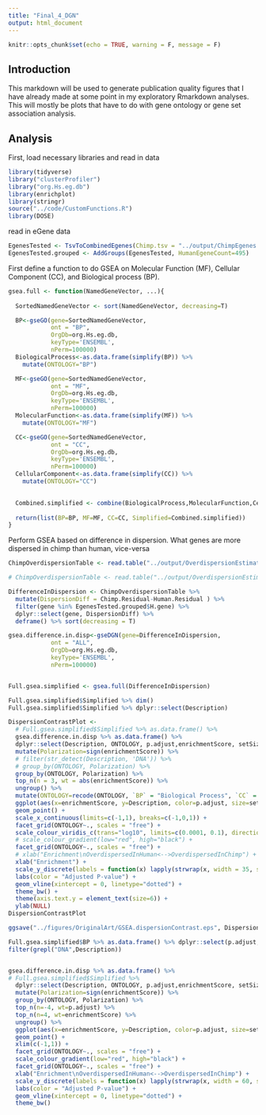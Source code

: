 ```yaml
---
title: "Final_4_DGN"
output: html_document
---
```


```r
knitr::opts_chunk$set(echo = TRUE, warning = F, message = F)
```

## Introduction

This markdown will be used to generate publication quality figures that I have already made at some point in my exploratory Rmarkdown analyses. This will mostly be plots that have to do with gene ontology or gene set association analysis.

## Analysis

First, load necessary libraries and read in data
```r
library(tidyverse)
library("clusterProfiler")
library("org.Hs.eg.db")
library(enrichplot)
library(stringr)
source("../code/CustomFunctions.R")
library(DOSE)
```

read in eGene data

```r
EgenesTested <- TsvToCombinedEgenes(Chimp.tsv = "../output/ChimpEgenes.eigenMT.txt.gz", Human.tsv = "../data/GTEX_v8_eGenes/Heart_Left_Ventricle.v8.egenes.txt.gz", SysToID.tsv = "../data/Biomart_export.Hsap.Ptro.orthologs.txt.gz", HumanTsvType = "GTEx")
EgenesTested.grouped <- AddGroups(EgenesTested, HumanEgeneCount=495)
```

First define a function to do GSEA on Molecular Function (MF), Cellular Component (CC), and Biological process (BP).

```r
gsea.full <- function(NamedGeneVector, ...){
  
  SortedNamedGeneVector <- sort(NamedGeneVector, decreasing=T)

  BP<-gseGO(gene=SortedNamedGeneVector,
            ont = "BP",
            OrgDb=org.Hs.eg.db,
            keyType='ENSEMBL',
            nPerm=100000)
  BiologicalProcess<-as.data.frame(simplify(BP)) %>%
    mutate(ONTOLOGY="BP")

  MF<-gseGO(gene=SortedNamedGeneVector,
            ont = "MF",
            OrgDb=org.Hs.eg.db,
            keyType='ENSEMBL',
            nPerm=100000)
  MolecularFunction<-as.data.frame(simplify(MF)) %>%
    mutate(ONTOLOGY="MF")

  CC<-gseGO(gene=SortedNamedGeneVector,
            ont = "CC",
            OrgDb=org.Hs.eg.db,
            keyType='ENSEMBL',
            nPerm=100000)
  CellularComponent<-as.data.frame(simplify(CC)) %>%
    mutate(ONTOLOGY="CC")

  
  Combined.simplified <- combine(BiologicalProcess,MolecularFunction,CellularComponent)
  
  return(list(BP=BP, MF=MF, CC=CC, Simplified=Combined.simplified))
}
```


Perform GSEA based on difference in dispersion. What genes are more dispersed in chimp than human, vice-versa

```r
ChimpOverdispersionTable <- read.table("../output/OverdispersionEstimatesFromChimp_NoVirusChallangedIndividuals.txt", header=T, sep='\t', stringsAsFactors = F)

# ChimpOverdispersionTable <- read.table("../output/OverdispersionEstimatesFromChimp.txt", header=T, sep='\t', stringsAsFactors = F)

DifferenceInDispersion <- ChimpOverdispersionTable %>%
  mutate(DispersionDiff = Chimp.Residual-Human.Residual ) %>%
  filter(gene %in% EgenesTested.grouped$H.gene) %>%
  dplyr::select(gene, DispersionDiff) %>%
  deframe() %>% sort(decreasing = T)

gsea.difference.in.disp<-gseDGN(gene=DifferenceInDispersion,
            ont = "ALL",
            OrgDb=org.Hs.eg.db,
            keyType='ENSEMBL',
            nPerm=100000)


Full.gsea.simplified <- gsea.full(DifferenceInDispersion)

Full.gsea.simplified$Simplified %>% dim()
Full.gsea.simplified$Simplified %>% dplyr::select(Description)

DispersionContrastPlot <-
  # Full.gsea.simplified$Simplified %>% as.data.frame() %>%
  gsea.difference.in.disp %>% as.data.frame() %>%
  dplyr::select(Description, ONTOLOGY, p.adjust,enrichmentScore, setSize) %>%
  mutate(Polarization=sign(enrichmentScore)) %>%
  # filter(str_detect(Description, 'DNA')) %>%
  # group_by(ONTOLOGY, Polarization) %>%
  group_by(ONTOLOGY, Polarization) %>%
  top_n(n = 3, wt = abs(enrichmentScore)) %>%
  ungroup() %>%
  mutate(ONTOLOGY=recode(ONTOLOGY, `BP` = "Biological Process", `CC` = "Cellular Component", `MF`="Molecular Function")) %>%
  ggplot(aes(x=enrichmentScore, y=Description, color=p.adjust, size=setSize)) +
  geom_point() +
  scale_x_continuous(limits=c(-1,1), breaks=c(-1,0,1)) +
  facet_grid(ONTOLOGY~., scales = "free") +
  scale_colour_viridis_c(trans="log10", limits=c(0.0001, 0.1), direction=-1, option="D") +
  # scale_colour_gradient(low="red", high="black") +
  facet_grid(ONTOLOGY~., scales = "free") +
  # xlab("Enrichment\nOverdispersedInHuman<-->OverdispersedInChimp") +
  xlab("Enrichment") +
  scale_y_discrete(labels = function(x) lapply(strwrap(x, width = 35, simplify = FALSE), paste, collapse="\n")) +
  labs(color = "Adjusted P-value") +
  geom_vline(xintercept = 0, linetype="dotted") +
  theme_bw() +
  theme(axis.text.y = element_text(size=6)) + 
  ylab(NULL)
DispersionContrastPlot

ggsave("../figures/OriginalArt/GSEA.dispersionContrast.eps", DispersionContrastPlot, width=4, height=4)

Full.gsea.simplified$BP %>% as.data.frame() %>% dplyr::select(p.adjust, enrichmentScore, Description) %>%
filter(grepl("DNA",Description))


gsea.difference.in.disp %>% as.data.frame() %>%
# Full.gsea.simplified$Simplified %>%
  dplyr::select(Description, ONTOLOGY, p.adjust,enrichmentScore, setSize) %>%
  mutate(Polarization=sign(enrichmentScore)) %>%
  group_by(ONTOLOGY, Polarization) %>%
  top_n(n=-4, wt=p.adjust) %>%
  top_n(n=4, wt=enrichmentScore) %>%
  ungroup() %>%
  ggplot(aes(x=enrichmentScore, y=Description, color=p.adjust, size=setSize)) +
  geom_point() +
  xlim(c(-1,1)) +
  facet_grid(ONTOLOGY~., scales = "free") +
  scale_colour_gradient(low="red", high="black") +
  facet_grid(ONTOLOGY~., scales = "free") +
  xlab("Enrichment\nOverdispersedInHuman<-->OverdispersedInChimp") +
  scale_y_discrete(labels = function(x) lapply(strwrap(x, width = 60, simplify = FALSE), paste, collapse="\n")) +
  labs(color = "Adjusted P-value") +
  geom_vline(xintercept = 0, linetype="dotted") +
  theme_bw()

```